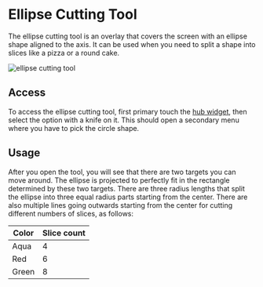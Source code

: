 # Ellipse Cutting Tool

The ellipse cutting tool is an overlay that covers the screen with an ellipse shape aligned to the axis. It can be used when you need to split a shape into slices like a pizza or a round cake.

![ellipse cutting tool](/docs/ellipse-cutting-tool.png)

## Access

To access the ellipse cutting tool, first primary touch the [hub widget](/docs/user-manual/kivy-hub/widgets/hub-widget), then select the option with a knife on it. This should open a secondary menu where you have to pick the circle shape.

## Usage

After you open the tool, you will see that there are two targets you can move around. The ellipse is projected to perfectly fit in the rectangle determined by these two targets. There are three radius lengths that split the ellipse into three equal radius parts starting from the center. There are also multiple lines going outwards starting from the center for cutting different numbers of slices, as follows:

| Color | Slice count |
| ----- | ----------- |
| Aqua  | 4           |
| Red   | 6           |
| Green | 8           |
